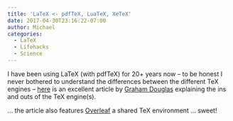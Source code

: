 ```yaml
---
title: 'LaTeX <- pdfTeX, LuaTeX, XeTeX'
date: 2017-04-30T23:16:22-07:00
author: Michael
categories:
  - LaTeX
  - Lifehacks
  - Science
---
```

I have been using LaTeX (with pdfTeX) for 20+ years now &#8211; to be honest I never bothered to understand the differences between the different TeX engines &#8211; [here](https://www.overleaf.com/blog/500-whats-in-a-name-a-guide-to-the-many-flavours-of-tex#.WQbPt1KB3UI) is an excellent article by [Graham Douglas](https://twitter.com/publishergeek) explaining the ins and outs of the TeX engine(s).

&#8230; the article also features [Overleaf](https://www.overleaf.com) a shared TeX environment &#8230; sweet!